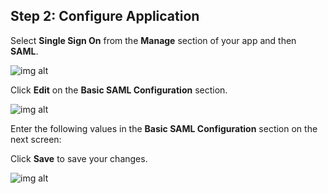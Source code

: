 ## Step 2: Configure Application

Select **Single Sign On** from the **Manage** section of your app and then **SAML**.

![img alt](https://boxyhq.com/assets/images/4-007439a8d81b68e97e3060da7be2afb5.png)

Click **Edit** on the **Basic SAML Configuration** section.

![img alt](https://boxyhq.com/assets/images/5-443af12cd55e7b8dcf77d1c87d803ea9.png)

Enter the following values in the **Basic SAML Configuration** section on the next screen:

<div className='flex flex-col gap-4'>
  <div>
    <InputWithCopyButton text={spConfig.acsUrl} label='Reply URL (Assertion Consumer Service URL)' />
  </div>
  <div>
    <InputWithCopyButton text={spConfig.entityId} label='Identifier (Entity ID)' />
  </div>
</div>

Click **Save** to save your changes.

![img alt](https://boxyhq.com/assets/images/6-ac36847cbd04361452b2b6bd3a97c708.png)

<Footer />
